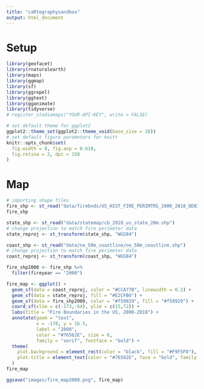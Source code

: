 ```yaml
---
title: "caRtographysandbox"
output: html_document
---
```

# Setup
``` r
library(geofacet)
library(rnaturalearth)
library(maps)
library(ggmap)
library(sf)
library(ggrepel)
library(ggtext)
library(gganimate)
library(tidyverse)
# register_stadiamaps("YOUR-API-KEY", write = FALSE)
```
``` r
# set default theme for ggplot2
ggplot2::theme_set(ggplot2::theme_void(base_size = 16))
# set default figure parameters for knitr
knitr::opts_chunk$set(
  fig.width = 8, fig.asp = 0.618,
  fig.retina = 2, dpi = 150
)
```

# Map
``` r
# importing shape files
fire_shp <- st_read("data/firebnds/US_HIST_FIRE_PERIMTRS_2000_2018_DD83.shp")
fire_shp
```
``` r
state_shp <- st_read("data/statemap/cb_2018_us_state_20m.shp")
# change projection to match fire perimeter data
state_reproj <- st_transform(state_shp, "WGS84")
```
``` r
coast_shp <- st_read("data/ne_50m_coastline/ne_50m_coastline.shp")
# change projection to match fire perimeter data
coast_reproj <- st_transform(coast_shp, "WGS84")
```
``` r
fire_shp2000 <- fire_shp %>%
  filter(fireyear == "2000")
```
``` r
fire_map <- ggplot() +
  geom_sf(data = coast_reproj, color = "#CCA77B", linewidth = 0.2) +
  geom_sf(data = state_reproj, fill = "#E2CFB6") +
  geom_sf(data = fire_shp2000, color = "#f59929", fill = "#f59929") +
  coord_sf(xlim = c(-173,-64), ylim = c(15,72)) +
  labs(title = "Fire Boundaries in the US, 2000-2018") +
  annotate(geom = "text",
           x = -170, y = 16.5,
           label = "2000",
           color = "#76562E", size = 6,
           family = "serif", fontface = "bold") +
  theme(
    plot.background = element_rect(color = "black", fill = "#F9F5F0"),
    plot.title = element_text(color = "#76562E", face = "bold", family = "serif", hjust = 0.5)
  )
fire_map
```

``` r
ggsave("images/fire_map2000.png", fire_map)
```